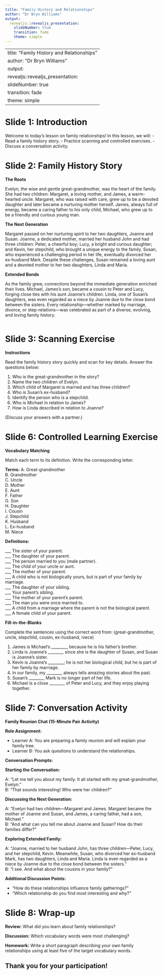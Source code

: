 ```yaml
---
title: "Family History and Relationships"
author: "Dr Bryn Williams"
output:
  revealjs::revealjs_presentation:
    slideNumber: true
    transition: fade
    theme: simple
---
```


---
title: "Family History and Relationships"
author: "Dr Bryn Williams"
output:
  revealjs::revealjs_presentation:
    slideNumber: true
    transition: fade
    theme: simple
---

# Slide 1: Introduction

Welcome to today's lesson on family relationships! In this lesson, we will: - Read a family history story. - Practice scanning and controlled exercises. - Discuss a conversation activity.

# Slide 2: Family History Story

**The Roots**

Evelyn, the wise and gentle great-grandmother, was the heart of the family. She had two children: Margaret, a loving mother, and James, a warm-hearted uncle. Margaret, who was raised with care, grew up to be a devoted daughter and later became a nurturing mother herself. James, always full of energy, became a caring father to his only child, Michael, who grew up to be a friendly and curious young man.

**The Next Generation**

Margaret passed on her nurturing spirit to her two daughters, Joanne and Susan. Joanne, a dedicated mother, married her husband John and had three children: Peter, a cheerful boy; Lucy, a bright and curious daughter; and Kevin, her stepchild, who brought a unique energy to the family. Susan, who experienced a challenging period in her life, eventually divorced her ex-husband Mark. Despite these challenges, Susan remained a loving aunt and a devoted mother to her two daughters, Linda and Maria.

**Extended Bonds**

As the family grew, connections beyond the immediate generation enriched their lives. Michael, James’s son, became a cousin to Peter and Lucy, forging close ties with his aunt Joanne’s children. Linda, one of Susan’s daughters, was even regarded as a niece by Joanne due to the close bond between the sisters. Every relationship—whether marked by marriage, divorce, or step-relations—was celebrated as part of a diverse, evolving, and loving family history.

``` r
```

# Slide 3: Scanning Exercise

**Instructions**

Read the family history story quickly and scan for key details. Answer the questions below:

1.  Who is the great-grandmother in the story?
2.  Name the two children of Evelyn.
3.  Which child of Margaret is married and has three children?
4.  Who is Susan’s ex-husband?
5.  Identify the person who is a stepchild.
6.  Who is Michael in relation to James?
7.  How is Linda described in relation to Joanne?

(Discuss your answers with a partner.)

# Slide 6: Controlled Learning Exercise

**Vocabulary Matching**

Match each term to its definition. Write the corresponding letter.

**Terms:** A. Great-grandmother\
B. Grandmother\
C. Uncle\
D. Mother\
E. Aunt\
F. Father\
G. Son\
H. Daughter\
I. Cousin\
J. Stepchild\
K. Husband\
L. Ex-husband\
M. Niece

**Definitions:**

\_\_\_ The sister of your parent.\
\_\_\_ The daughter of your parent.\
\_\_\_ The person married to you (male partner).\
\_\_\_ The child of your uncle or aunt.\
\_\_\_ The mother of your parent.\
\_\_\_ A child who is not biologically yours, but is part of your family by marriage.\
\_\_\_ The daughter of your sibling.\
\_\_\_ Your parent's sibling.\
\_\_\_ The mother of your parent's parent.\
\_\_\_ The man you were once married to.\
\_\_\_ A child from a marriage where the parent is not the biological parent.\
\_\_\_ A female child of your parent.

**Fill-in-the-Blanks**

Complete the sentences using the correct word from: (great-grandmother, uncle, stepchild, cousin, ex-husband, niece)

1.  James is Michael’s \_\_\_\_\_\_\_\_, because he is his father’s brother.
2.  Linda is Joanne’s \_\_\_\_\_\_\_\_ since she is the daughter of Susan, and Susan is Joanne’s sister.
3.  Kevin is Joanne’s \_\_\_\_\_\_\_\_; he is not her biological child, but he is part of her family by marriage.
4.  In our family, my \_\_\_\_\_\_\_\_ always tells amazing stories about the past.
5.  Susan’s \_\_\_\_\_\_\_\_ Mark is no longer part of her life.
6.  Michael is a close \_\_\_\_\_\_\_\_ of Peter and Lucy, and they enjoy playing together.

# Slide 7: Conversation Activity

**Family Reunion Chat (15-Minute Pair Activity)**

**Role Assignment:**

-   Learner A: You are preparing a family reunion and will explain your family tree.
-   Learner B: You ask questions to understand the relationships.

**Conversation Prompts:**

**Starting the Conversation:**

A: “Let me tell you about my family. It all started with my great-grandmother, Evelyn.”\
B: “That sounds interesting! Who were her children?”

**Discussing the Next Generation:**

A: “Evelyn had two children—Margaret and James. Margaret became the mother of Joanne and Susan, and James, a caring father, had a son, Michael.”\
B: “And what can you tell me about Joanne and Susan? How do their families differ?”

**Exploring Extended Family:**

A: “Joanne, married to her husband John, has three children—Peter, Lucy, and her stepchild, Kevin. Meanwhile, Susan, who divorced her ex-husband Mark, has two daughters, Linda and Maria. Linda is even regarded as a niece by Joanne due to the close bond between the sisters.”\
B: “I see. And what about the cousins in your family?”

**Additional Discussion Points:**

-   “How do these relationships influence family gatherings?”
-   “Which relationship do you find most interesting and why?”

# Slide 8: Wrap-up

**Review:** What did you learn about family relationships?

**Discussion:** Which vocabulary words were most challenging?

**Homework:** Write a short paragraph describing your own family relationships using at least five of the target vocabulary words.

## Thank you for your participation!
